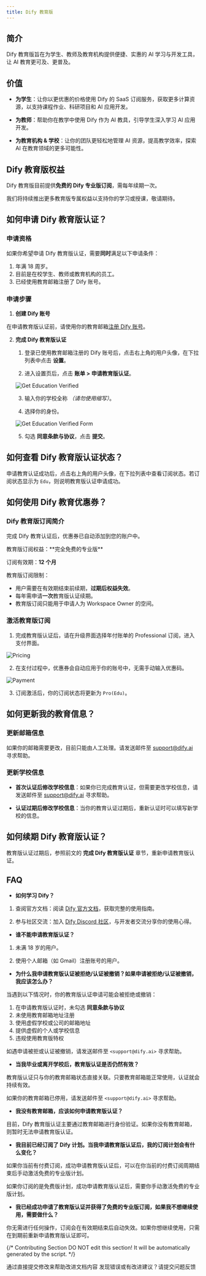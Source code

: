 ```yaml
---
title: Dify 教育版
---
```


## 简介

Dify 教育版旨在为学生、教师及教育机构提供便捷、实惠的 AI 学习与开发工具，让 AI 教育更可及、更普及。

## 价值

-   **为学生**：让你以更优惠的价格使用 Dify 的 SaaS 订阅服务，获取更多计算资源，以支持课程作业、科研项目和 AI 应用开发。

-   **为教师**：帮助你在教学中使用 Dify 作为 AI 教具，引导学生深入学习 AI 应用开发。

-   **为教育机构 & 学校**：让你的团队更轻松地管理 AI 资源，提高教学效率，探索 AI 在教育领域的更多可能性。

## Dify 教育版权益

Dify 教育版目前提供**免费的 Dify 专业版订阅**，需每年续期一次。

<Info>
我们将持续推出更多教育版专属权益以支持你的学习或授课，敬请期待。
</Info>

## 如何申请 Dify 教育版认证？

### 申请资格

如果你希望申请 Dify 教育版认证，需要**同时**满足以下申请条件：

1.  年满 18 周岁。
2.  目前是在校学生、教师或教育机构的员工。
3.  已经使用教育邮箱注册了 Dify 账号。

### 申请步骤

1.  **创建 Dify 账号**

在申请教育版认证前，请使用你的教育邮箱[注册 Dify 账号](https://cloud.dify.ai/signin)。

2.  **完成 Dify 教育版认证**

    1.  登录已使用教育邮箱注册的 Dify 账号后，点击右上角的用户头像，在下拉列表中点击 **设置**。

    2.  进入设置页后，点击 **账单 > 申请教育版认证**。

    ![Get Education Verified](https://assets-docs.dify.ai/2025/03/662ee0255a499ab4184fd617e0f5767d.png)

    3.  输入你的学校全称 *（请勿使用缩写）*。

    4.  选择你的身份。

    ![Get Education Verified Form](https://assets-docs.dify.ai/2025/05/fd3ea7c1846c17bd753d84bcc2fea72b.png)

    5.  勾选 **同意条款与协议**，点击 **提交**。

## 如何查看 Dify 教育版认证状态？

申请教育认证成功后，点击右上角的用户头像，在下拉列表中查看订阅状态。若订阅状态显示为 `Edu`，则说明教育版认证申请成功。

## 如何使用 Dify 教育优惠券？

### Dify 教育版订阅简介

完成 Dify 教育认证后，优惠券已自动添加到您的账户中。

<Info>
教育版订阅权益：**完全免费的专业版**

订阅有效期：**12 个月**

教育版订阅限制：
-   用户需要在有效期结束前续期，**过期后权益失效**。
-   每年需申请**一次**教育版认证续期。
-   教育版订阅只能用于申请人为 Workspace Owner 的空间。
</Info>

### 激活教育版订阅

1.  完成教育版认证后，请在升级界面选择年付账单的 Professional 订阅，进入支付界面。

![Pricing](https://assets-docs.dify.ai/2025/05/574d95416f57fba457259c3db2ae947d.png)

2. 在支付过程中，优惠券会自动应用于你的账号中，无需手动输入优惠码。

![Payment](https://assets-docs.dify.ai/2025/05/c2c6afeb44b4bd0ce7f1eccc1292e08b.png)

3.  订阅激活后，你的订阅状态将更新为 `Pro(Edu)`。

## 如何更新我的教育信息？

### 更新邮箱信息

如果你的邮箱需要更改，目前只能由人工处理。请发送邮件至 [support@dify.ai](mailto:support@dify.ai) 寻求帮助。

### 更新学校信息

-   **首次认证后修改学校信息**：如果你已完成教育认证，但需要更改学校信息，请发送邮件至 [support@dify.ai](mailto:support@dify.ai) 寻求帮助。

-   **认证过期后修改学校信息**：当你的教育认证过期后，重新认证时可以填写新学校的信息。

## 如何续期 Dify 教育版认证？

教育版认证过期后，参照前文的 **完成 Dify 教育版认证** 章节，重新申请教育版认证。

## FAQ

-   **如何学习 Dify？**

1. 查阅官方文档：阅读 [Dify 官方文档](https://docs.dify.ai/)，获取完整的使用指南。
    
2. 参与社区交流：加入 [Dify Discord 社区](https://discord.com/invite/FngNHpbcY7)，与开发者交流分享你的使用心得。

-   **谁不能申请教育版认证？**

1.  未满 18 岁的用户。

2.  使用个人邮箱（如 Gmail）注册账号的用户。

-   **为什么我申请教育版认证被拒绝/认证被撤销？如果申请被拒绝/认证被撤销，我应该怎么办？**

当遇到以下情况时，你的教育版认证申请可能会被拒绝或撤销：

1. 在申请教育版认证时，未勾选 **同意条款与协议**
2. 未使用教育邮箱地址注册
3. 使用虚假学校或公司的邮箱地址
4. 提供虚假的个人或学校信息
5. 违规使用教育版特权

如遇申请被拒或认证被撤销，请发送邮件至 `<support@dify.ai>` 寻求帮助。

-   **当我毕业或离开学校后，教育版认证是否仍然有效？**

教育版认证只与你的教育邮箱状态直接关联。只要教育邮箱能正常使用，认证就会持续有效。

如果你的教育邮箱已停用，请发送邮件至 `<support@dify.ai>` 寻求帮助。

-   **我没有教育邮箱，应该如何申请教育版认证？**

目前，Dify 教育版认证主要通过教育邮箱进行身份验证。如果你没有教育邮箱，则暂时无法申请教育版认证。

-   **我目前已经订阅了 Dify 计划。当我申请教育版认证后，我的订阅计划会有什么变化？**

如果你当前有付费订阅，成功申请教育版认证后，可以在你当前的付费订阅周期结束后手动激活免费的专业版计划。

如果你订阅的是免费版计划，成功申请教育版认证后，需要你手动激活免费的专业版计划。

-   **我已经成功申请了教育版认证并获得了免费的专业版订阅，如果我不想继续使用，需要做什么？**

你无需进行任何操作，订阅会在有效期结束后自动失效。如果你想继续使用，只需在到期前重新申请教育版认证即可。

{/*
Contributing Section
DO NOT edit this section!
It will be automatically generated by the script.
*/}

<CardGroup cols="2">
    <Card
        title="编辑此页面"
        icon="pen-to-square"
        href="https://github.com/langgenius/dify-docs-mintlify/edit/main/zh-hans/getting-started/dify-for-education.mdx"
    >
        通过直接提交修改来帮助改进文档内容
    </Card>
    <Card
        title="提交问题"
        icon="github"
        href="https://github.com/langgenius/dify-docs-mintlify/issues/new?title=文档问题%3A%20for-educat&body=%23%23%20问题描述%0A%3C%21--%20请简要描述您发现的问题%20--%3E%0A%0A%23%23%20页面链接%0Ahttps%3A%2F%2Fgithub.com%2Flanggenius%2Fdify-docs-mintlify%2Fblob%2Fmain%2Fzh-hans/getting-started%2Fdify-for-education.mdx%0A%0A%23%23%20建议修改%0A%3C%21--%20如果有具体的修改建议，请在此说明%20--%3E%0A%0A%3C%21--%20感谢您对文档质量的关注！%20--%3E"
    >
        发现错误或有改进建议？请提交问题反馈
    </Card>
</CardGroup>
